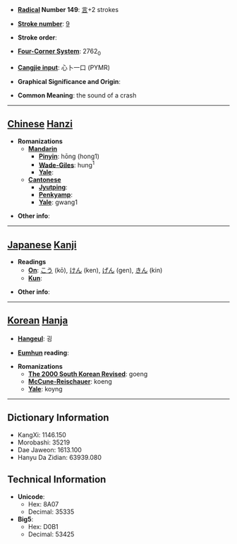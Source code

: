 * '''[[Wiktionary:Chinese radical index| Radical]] Number 149''': [[Wiktionary:Chinese radical index 言|言]]+2 strokes

* '''[[Wiktionary:Chinese total strokes index|Stroke number]]''': [[Wiktionary:Chinese total strokes index 9|9]]

* '''Stroke order''': 

* '''[[Wiktionary:Chinese four corner index|Four-Corner System]]''': 2762<sub>0</sub>

* '''[[Wiktionary:Chinese Cangjie index|Cangjie input]]''': 心卜一口 (PYMR)

* '''Graphical Significance and Origin''': 

* '''Common Meaning''': the sound of a crash

----

== [[Chinese]] [[Hanzi]] ==

* '''Romanizations'''
** '''[[Mandarin]]'''
*** '''[[Pinyin]]''': hōng (hong1)
*** '''[[Wade-Giles]]''': hung<sup>1</sup>
*** '''[[Yale]]''': 
** '''[[Cantonese]]'''
*** '''[[Jyutping]]''':
*** '''[[Penkyamp]]''': 
*** '''[[Yale]]''': gwang1

* '''Other info''': 

----

== [[Japanese]] [[Kanji]] ==

* '''Readings'''
** '''[[On]]''': [[こう]] (kō), [[けん]] (ken), [[げん]] (gen), [[きん]] (kin)
** '''[[Kun]]''': 

* '''Other info''':  

----

== [[Korean]] [[Hanja]] ==

* '''[[Hangeul]]''': 굉

* '''[[Eumhun]] reading''': 

* '''Romanizations'''
** '''[[The 2000 South Korean Revised Romanization|The 2000 South Korean Revised]]''': goeng
** '''[[McCune-Reischauer]]''': koeng
** '''[[Yale]]''': koyng

----

== Dictionary Information ==

* KangXi: 1146.150
* Morobashi: 35219
* Dae Jaweon: 1613.100
* Hanyu Da Zidian: 63939.080

== Technical Information ==

* '''Unicode''':
** Hex: 8A07
** Decimal: 35335
* '''Big5''':
** Hex: D0B1
** Decimal: 53425